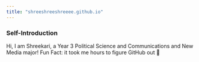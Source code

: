 ```yaml
---
title: "shreeshreeshreeee.github.io"
---
```


### Self-Introduction

Hi, I am Shreekari, a Year 3 Political Science and Communications and New Media major! Fun Fact: it took me hours to figure GitHub out 🫠
